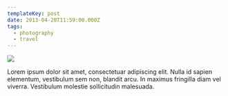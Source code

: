 ```yaml
---
templateKey: post
date: 2013-04-20T11:59:00.000Z
tags:
  - photography
  - travel
---
```

![](../../static/assets/20130420-IMG_6571.jpg)

Lorem ipsum dolor sit amet, consectetuar adipiscing elit. Nulla id sapien elementum, vestibulum sem non, blandit arcu. In maximus fringilla diam vel viverra. Vestibulum molestie sollicitudin malesuada.